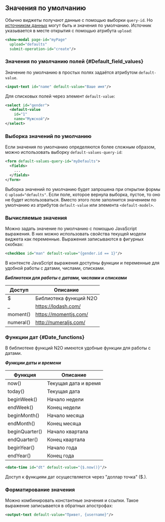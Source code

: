 ## Значения по умолчанию

Обычно виджеты получают данные с помощью выборки `query-id`.
Но [источником данных](#Loading_data_into_a_widget) могут быть и значения по умолчанию.
Источник указывается в месте открытия с помощью атрибута `upload`:

```xml title="Источник данных при открытии окна"
<show-modal page-id="myPage"
  upload="defaults"
  submit-operation-id="create"/>
```

### Значения по умолчанию полей {#Default_field_values}

Значение по умолчанию в простых полях задаётся атрибутом `default-value`.

```xml title="Значение по умолчанию для простых полей"
<input-text id="name" default-value="Ваше имя"/>
```

Для списковых полей через элемент `default-value`:

```xml title="Значение по умолчанию для списковых полей"
<select id="gender">
  <default-value
    id="1"
    name="Мужской"/>
</select>
```

### Выборка значений по умолчанию

Если значения по умолчанию определяются более сложным образом,
можно использовать выборку `default-values-query-id`:

```xml title="Выборка значений по умолчанию"
<form default-values-query-id="myDefaults">
  <fields>
    ...
  </fields>
</form>
```

Выборка значений по умолчанию будет запрошена при открытии формы с `upload="defaults"`.
Если поле, которое вернула выборка, пустое, то оно не будет использоваться.
Вместо этого поле заполнится значением по умолчанию из атрибутов `default-value` или элемента `<default-model>`.

### Вычисляемые значения

Можно задать значение по умолчанию с помощью JavaScript выражения.
В них можно использовать свойства текущей модели виджета как переменные.
Выражения записываются в фигурных скобках:

```xml title="Значение по умолчанию в виде JavaScript выражения"
<checkbox id="man" default-value="{gender.id == 1}"/>
```

В контексте JavaScript выражения доступны функции и переменные для удобной работы с датами, числами, списками.

__*Библиотеки для работы с датами, числами и списками*__

|Доступ   |Описание              |
|---------|----------------------|
|$        |Библиотека функций N2O|
|_        |https://lodash.com/   |
|moment() |https://momentjs.com/ |
|numeral()|http://numeraljs.com/ |

### Функции дат {#Date_functions}

В библиотеке функций N2O имеются удобные функции для работы с датами.

__*Функции даты и времени*__

|Функция       |Описание            |
|--------------|--------------------|
|now()         |Текущая дата и время|
|today()       |Текущая дата        |
|beginWeek()   |Начало недели       |
|endWeek()     |Конец недели        |
|beginMonth()  |Начало месяца       |
|endMonth()    |Конец месяца        |
|beginQuarter()|Начало квартала     |
|endQuarter()  |Конец квартала      |
|beginYear()   |Начало года         |
|endYear()     |Конец года          |

```xml title="Значение по умолчанию в виде функции даты и времени"
<date-time id="dt" default-value="{$.now()}"/>
```

Доступ к функциям дат осуществляется через "доллар точка" ($.).

### Форматирование значения

Можно комбинировать константные значения и ссылки.
Такое выражение записывается в обратных апострофах:

```xml title="Значение по умолчанию в виде комбинации текста и ссылки"
<output-text default-value="Привет, {username}"/>
```
